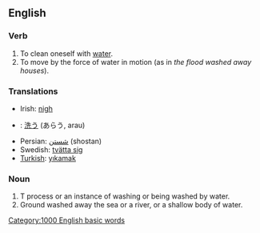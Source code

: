 ==English==

=== Verb ===

# To clean oneself with [[water]].
# To move by the force of water in motion (as in ''the flood washed away houses'').

=== Translations ===
*Irish: [[nigh#Irish|nigh]]
*{{ja}}: [[洗う]] (あらう, arau)
*Persian: [[شستن]]  (shostan) 
*Swedish: [[tvätta sig]]
*[[Turkish]]: [[yıkamak]]

=== Noun ===

# T process or an instance of washing or being washed by water.
# Ground washed away the sea or a river, or a shallow body of water.

[[Category:1000 English basic words]]